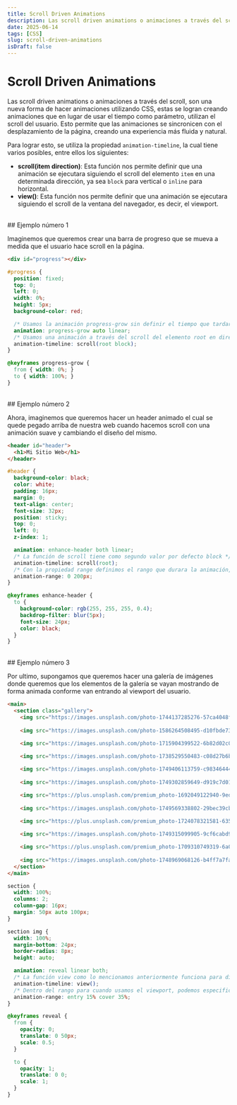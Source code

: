 ```yaml
---
title: Scroll Driven Animations
description: Las scroll driven animations o animaciones a través del scroll son especiales porque nos permiten crear animaciones que se sincronizan con el desplazamiento de la página, creando una experiencia más fluida y natural para el usuario, además de que nos permite hacer cosas que antes no eran posibles sin utilizar JavaScript.
date: 2025-06-14
tags: [CSS]
slug: scroll-driven-animations
isDraft: false
---
```


# Scroll Driven Animations

Las scroll driven animations o animaciones a través del scroll, son una nueva forma de hacer animaciones utilizando CSS, estas se logran creando animaciones que en lugar de usar el tiempo como parámetro, utilizan el scroll del usuario. Esto permite que las animaciones se sincronicen con el desplazamiento de la página, creando una experiencia más fluida y natural.

Para lograr esto, se utiliza la propiedad `animation-timeline`, la cual tiene varios posibles, entre ellos los siguientes:

- **scroll(item direction)**: Esta función nos permite definir que una animación se ejecutara siguiendo el scroll del elemento `item` en una determinada dirección, ya sea `block` para vertical o `inline` para horizontal.
- **view()**: Esta función nos permite definir que una animación se ejecutara siguiendo el scroll de la ventana del navegador, es decir, el viewport.

<br />
## Ejemplo número 1

Imaginemos que queremos crear una barra de progreso que se mueva a medida que el usuario hace scroll en la página. 

```html
<div id="progress"></div>
```

```css
#progress {
  position: fixed;
  top: 0;
  left: 0;
  width: 0%;
  height: 5px;
  background-color: red;

  /* Usamos la animación progress-grow sin definir el tiempo que tardara, simplemente con auto para que sea automática */
  animation: progress-grow auto linear;
  /* Usamos una animación a través del scroll del elemento root en dirección vertical */
  animation-timeline: scroll(root block);
}

@keyframes progress-grow {
  from { width: 0%; }
  to { width: 100%; }
}
```

<br />
## Ejemplo número 2

Ahora, imaginemos que queremos hacer un header animado el cual se quede pegado arriba de nuestra web cuando hacemos scroll con una animación suave y cambiando el diseño del mismo.

```html
<header id="header">
  <h1>Mi Sitio Web</h1>
</header>
```

```css
#header {
  background-color: black;
  color: white;
  padding: 16px;
  margin: 0;
  text-align: center;
  font-size: 32px;
  position: sticky;
  top: 0;
  left: 0;
  z-index: 1;

  animation: enhance-header both linear;
  /* La función de scroll tiene como segundo valor por defecto block */
  animation-timeline: scroll(root);
  /* Con la propiedad range definimos el rango que durara la animación, en este caso de 0 a 200px de scroll, porque sino la animación tardaría todo lo que dure el scroll de toda la pagina */
  animation-range: 0 200px;
}

@keyframes enhance-header {
  to {
    background-color: rgb(255, 255, 255, 0.4);
    backdrop-filter: blur(5px);
    font-size: 24px;
    color: black;
  }
}
```

<br />
## Ejemplo número 3

Por ultimo, supongamos que queremos hacer una galería de imágenes donde queremos que los elementos de la galería se vayan mostrando de forma animada conforme van entrando al viewport del usuario.

```html
<main>
  <section class="gallery">
    <img src="https://images.unsplash.com/photo-1744137285276-57ca4048f805?q=80&w=1376&auto=format&fit=crop&ixlib=rb-4.1.0&ixid=M3wxMjA3fDB8MHxwaG90by1wYWdlfHx8fGVufDB8fHx8fA%3D%3D" alt="">
    
    <img src="https://images.unsplash.com/photo-1586264508495-d10fbde7360a?w=500&auto=format&fit=crop&q=60&ixlib=rb-4.1.0&ixid=M3wxMjA3fDB8MHx0b3BpYy1mZWVkfDR8eEh4WVRNSExnT2N8fGVufDB8fHx8fA%3D%3D" alt="">

    <img src="https://images.unsplash.com/photo-1715904399522-6b82d02c09a0?w=500&auto=format&fit=crop&q=60&ixlib=rb-4.1.0&ixid=M3wxMjA3fDB8MHx0b3BpYy1mZWVkfDV8eEh4WVRNSExnT2N8fGVufDB8fHx8fA%3D%3D" alt="">
    
    <img src="https://images.unsplash.com/photo-1738529550483-c08d27b6b839?w=500&auto=format&fit=crop&q=60&ixlib=rb-4.1.0&ixid=M3wxMjA3fDB8MHx0b3BpYy1mZWVkfDZ8eEh4WVRNSExnT2N8fGVufDB8fHx8fA%3D%3D" alt="">

    <img src="https://images.unsplash.com/photo-1749406113759-c98346444f60?w=500&auto=format&fit=crop&q=60&ixlib=rb-4.1.0&ixid=M3wxMjA3fDB8MHx0b3BpYy1mZWVkfDE2fHhIeFlUTUhMZ09jfHxlbnwwfHx8fHw%3D" alt="">
    
    <img src="https://images.unsplash.com/photo-1749302859649-d919c7d01021?w=500&auto=format&fit=crop&q=60&ixlib=rb-4.1.0&ixid=M3wxMjA3fDB8MHx0b3BpYy1mZWVkfDIwfGhtZW52UWhVbXhNfHxlbnwwfHx8fHw%3D" alt="">

    <img src="https://plus.unsplash.com/premium_photo-1692049122940-9ed87ceee9a4?w=500&auto=format&fit=crop&q=60&ixlib=rb-4.1.0&ixid=M3wxMjA3fDB8MHx0b3BpYy1mZWVkfDV8RnpvM3p1T0hONnd8fGVufDB8fHx8fA%3D%3D" alt="">
    
    <img src="https://images.unsplash.com/photo-1749569338802-29bec39cb5d4?w=500&auto=format&fit=crop&q=60&ixlib=rb-4.1.0&ixid=M3wxMjA3fDB8MHx0b3BpYy1mZWVkfDh8RnpvM3p1T0hONnd8fGVufDB8fHx8fA%3D%3D" alt="">

    <img src="https://plus.unsplash.com/premium_photo-1724078321581-63532f24b207?w=500&auto=format&fit=crop&q=60&ixlib=rb-4.1.0&ixid=M3wxMjA3fDB8MHx0b3BpYy1mZWVkfDEzfEZ6bzN6dU9ITjZ3fHxlbnwwfHx8fHw%3D" alt="">
    
    <img src="https://images.unsplash.com/photo-1749315099905-9cf6cabd9126?w=500&auto=format&fit=crop&q=60&ixlib=rb-4.1.0&ixid=M3wxMjA3fDB8MHx0b3BpYy1mZWVkfDIwfEZ6bzN6dU9ITjZ3fHxlbnwwfHx8fHw%3D" alt="">

    <img src="https://plus.unsplash.com/premium_photo-1709310749319-6a0922524ebd?w=500&auto=format&fit=crop&q=60&ixlib=rb-4.1.0&ixid=M3wxMjA3fDB8MHx0b3BpYy1mZWVkfDI1fEZ6bzN6dU9ITjZ3fHxlbnwwfHx8fHw%3D" alt="">
    
    <img src="https://images.unsplash.com/photo-1748969068126-b4ff7a7fa8c5?w=500&auto=format&fit=crop&q=60&ixlib=rb-4.1.0&ixid=M3wxMjA3fDB8MHx0b3BpYy1mZWVkfDMyfEZ6bzN6dU9ITjZ3fHxlbnwwfHx8fHw%3D" alt="">
  </section>
</main>
```

```css
section {
  width: 100%;
  columns: 2;
  column-gap: 16px;
  margin: 50px auto 100px;
}

section img {
  width: 100%;
  margin-bottom: 24px;
  border-radius: 8px;
  height: auto;

  animation: reveal linear both;
  /* La función view como lo mencionamos anteriormente funciona para disparar la animación cuando el elemento entra al viewport */
  animation-timeline: view();
  /* Dentro del rango para cuando usamos el viewport, podemos especificamos en que porcentaje de entrada en el viewport comienza la animación, y en que porcentaje termina, por ejemplo, aquí la animación comienza cuando el elemento ya entro un 15% y termina cuando entra un 35%. */
  animation-range: entry 15% cover 35%;
}

@keyframes reveal {
  from {
    opacity: 0;
    translate: 0 50px;
    scale: 0.5;
  }

  to {
    opacity: 1;
    translate: 0 0;
    scale: 1;
  }
}
```
